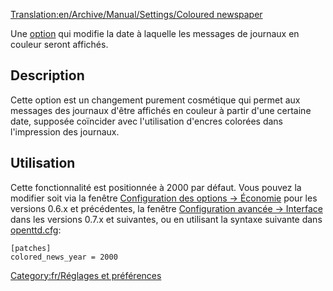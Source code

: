 [[Translation:en/Archive/Manual/Settings/Coloured newspaper]]


Une [[fr/Archive/Manual/Settings/Options avancées|option]] qui modifie la date à laquelle les messages de journaux en couleur seront affichés.

== Description ==
Cette option est un changement purement cosmétique qui permet aux messages des journaux d'être affichés en couleur à partir d'une certaine date, supposée coïncider avec l'utilisation d'encres colorées dans l'impression des journaux.

== Utilisation ==
Cette fonctionnalité est positionnée à 2000 par défaut. Vous pouvez la modifier soit via la fenêtre [[fr/Options avancées 0.3.0 - 0.6.3/Économie|Configuration des options -> Économie]] pour les versions 0.6.x et précédentes, la fenêtre [[fr/Archive/Manual/Settings/Options avancées/Interface#Les journaux en couleur apparaissent en|Configuration avancée -> Interface]] dans les versions 0.7.x et suivantes, ou en utilisant la syntaxe suivante dans [[fr/Archive/Manual/Settings/Openttd.cfg|openttd.cfg]]:
<pre>[patches]
colored_news_year = 2000</pre>


[[Category:fr/Réglages et préférences]]
